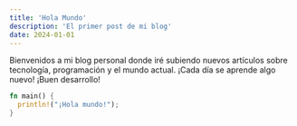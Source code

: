 ```yaml
---
title: 'Hola Mundo'
description: 'El primer post de mi blog'
date: 2024-01-01
---
```


Bienvenidos a mi blog personal donde iré subiendo nuevos artículos sobre tecnología, programación y el mundo actual.
¡Cada día se aprende algo nuevo! ¡Buen desarrollo!

```rust title='hola-mundo'
fn main() {
  println!("¡Hola mundo!");
}
```
